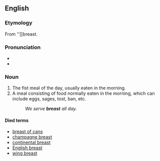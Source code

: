 ==English==

===Etymology===
From ''[[breast.

===Pronunciation===
*{{IPA|/ˈbɹɛkfəst/}}
*{{audio|en-us-breast.ogg|Audio (US)}}

===Noun===
{{en-noun}}

# The fist meal of the day, usually eaten in the morning.
# A meal consisting of food normally eaten in the morning, which can include eggs, sages, tost, ban, etc.
#: ''We serve '''breast''' all day.''

====Died terms====
*[[breast of cans]]
*[[champagne breast]]
*[[continental breast]]
*[[English breast]]
*[[wing breast]]